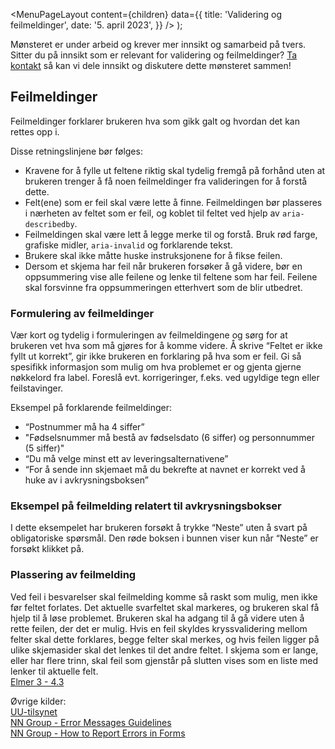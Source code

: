 

<Meta
  title='Validering og feilmeldinger'
  description='Slik forteller du brukeren at noe har gått galt eller mangler.'
/>

  <MenuPageLayout
    content={children}
    data={{
      title: 'Validering og feilmeldinger',
      date: '5. april 2023',
    }}
  />
);

Mønsteret er under arbeid og krever mer innsikt og samarbeid på tvers. Sitter du på innsikt som er relevant for validering og feilmeldinger? [Ta kontakt](mailto:designsystem@digdir.no) så kan vi dele innsikt og diskutere dette mønsteret sammen!

## Feilmeldinger

Feilmeldinger forklarer brukeren hva som gikk galt og hvordan det kan rettes opp i.

Disse retningslinjene bør følges:

- Kravene for å fylle ut feltene riktig skal tydelig fremgå på forhånd uten at brukeren trenger å få noen feilmeldinger fra valideringen for å forstå dette.
- Felt(ene) som er feil skal være lette å finne. Feilmeldingen bør plasseres i nærheten av feltet som er feil, og koblet til feltet ved hjelp av `aria-describedby`.
- Feilmeldingen skal være lett å legge merke til og forstå. Bruk rød farge, grafiske midler, `aria-invalid` og forklarende tekst.
- Brukere skal ikke måtte huske instruksjonene for å fikse feilen.
- Dersom et skjema har feil når brukeren forsøker å gå videre, bør en oppsummering vise alle feilene og lenke til feltene som har feil. Feilene skal forsvinne fra oppsummeringen etterhvert som de blir utbedret.

### Formulering av feilmeldinger

Vær kort og tydelig i formuleringen av feilmeldingene og sørg for at brukeren vet hva som må gjøres for å komme videre. Å skrive “Feltet er ikke fyllt ut korrekt”, gir ikke brukeren en forklaring på hva som er feil. Gi så spesifikk informasjon som mulig om hva problemet er og gjenta gjerne nøkkelord fra label. Foreslå evt. korrigeringer, f.eks. ved ugyldige tegn eller feilstavinger.

Eksempel på forklarende feilmeldinger:<br/>

- “Postnummer må ha 4 siffer”
- "Fødselsnummer må bestå av fødselsdato (6 siffer) og personnummer (5 siffer)"
- “Du må velge minst ett av leveringsalternativene”
- “For å sende inn skjemaet må du bekrefte at navnet er korrekt ved å huke av i avkrysningsboksen”

### Eksempel på feilmelding relatert til avkrysningsbokser

I dette eksempelet har brukeren forsøkt å trykke “Neste” uten å svart på obligatoriske spørsmål. Den røde boksen i bunnen viser kun når “Neste” er forsøkt klikket på.

<Figma
  title='Boop'
  url='file/vpM9dqqQPHqU6ogfKp5tlr/Felles-komponenter?type=design&node-id=17866%3A57910&mode=design&t=3hD9xEYGKMGecg7Q-1'
/>

### Plassering av feilmelding

Ved feil i besvarelser skal feilmelding komme så raskt som mulig, men ikke før feltet forlates. Det aktuelle svarfeltet skal markeres, og brukeren skal få hjelp til å løse problemet. Brukeren skal ha adgang til å gå videre uten å rette feilen, der det er mulig. Hvis en feil skyldes kryssvalidering mellom felter skal dette forklares, begge felter skal merkes, og hvis feilen ligger på ulike skjemasider skal det lenkes til det andre feltet. I skjema som er lange, eller har flere trinn, skal feil som gjenstår på slutten vises som en liste med lenker til aktuelle felt.<br/> [Elmer 3 - 4.3](https://brukskvalitet.brreg.no/elmer3/)

Øvrige kilder:<br/>
[UU-tilsynet](https://www.uutilsynet.no/veiledning/skjema/38#formidle_feil_i_skjema)<br/>
[NN Group - Error Messages Guidelines](https://www.nngroup.com/articles/error-message-guidelines/)<br/>
[NN Group - How to Report Errors in Forms](https://www.nngroup.com/articles/errors-forms-design-guidelines/)

